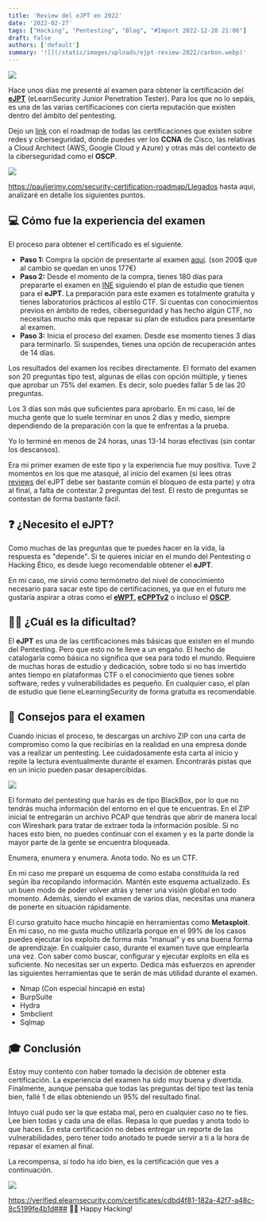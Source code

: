 ```yaml
---
title: 'Review del eJPT en 2022'
date: '2022-02-27'
tags: ["Hacking", "Pentesting", "Blog", "#Import 2022-12-20 21:06"]
draft: false
authors: ['default']
summary: '![](/static/images/uploads/ejpt-review-2022/carbon.webp)'
---
```


![](/static/images/uploads/ejpt-review-2022/carbon.webp)

Hace unos días me presenté al examen para obtener la certificación del [**eJPT**](https://elearnsecurity.com/product/ejpt-certification/) (eLearnSecurity Junior Penetration Tester). Para los que no lo sepáis, es una de las varias certificaciones con cierta reputación que existen dentro del ámbito del pentesting.

Dejo un [link](https://pauljerimy.com/security-certification-roadmap/) con el roadmap de todas las certificaciones que existen sobre redes y ciberseguridad, donde puedes ver los **CCNA** de Cisco, las relativas a Cloud Architect (AWS, Google Cloud y Azure) y otras más del contexto de la ciberseguridad como el **OSCP**.

![](/static/images/uploads/ejpt-review-2022/image-27.webp)

https://pauljerimy.com/security-certification-roadmap/Llegados hasta aquí, analizaré en detalle los siguientes puntos.

💻 Cómo fue la experiencia del examen
------------------------------------

El proceso para obtener el certificado es el siguiente.

* **Paso 1:** Compra la opción de presentarte al examen [aquí](https://elearnsecurity.com/?post_type=product&p=10890). (son 200$ que al cambio se quedan en unos 177€)
* **Paso 2:** Desde el momento de la compra, tienes 180 días para prepararte el examen en [INE](https://my.ine.com/path/a223968e-3a74-45ed-884d-2d16760b8bbd) siguiendo el plan de estudio que tienen para el **eJPT**. La preparación para este examen es totalmente gratuita y tienes laboratorios prácticos al estilo CTF. Si cuentas con conocimientos previos en ámbito de redes, ciberseguridad y has hecho algún CTF, no necesitas mucho más que repasar su plan de estudios para presentarte al examen.
* **Paso 3:** Inicia el proceso del examen. Desde ese momento tienes 3 días para terminarlo. Si suspendes, tienes una opción de recuperación antes de 14 días.

Los resultados del examen los recibes directamente. El formato del examen son 20 preguntas tipo test, algunas de ellas con opción múltiple, y tienes que aprobar un 75% del examen. Es decir, solo puedes fallar 5 de las 20 preguntas.

 Los 3 días son más que suficientes para aprobarlo. En mi caso, leí de mucha gente que lo suele terminar en unos 2 días y medio, siempre dependiendo de la preparación con la que te enfrentas a la prueba.

Yo lo terminé en menos de 24 horas, unas 13-14 horas efectivas (sin contar los descansos).

Era mi primer examen de este tipo y la experiencia fue muy positiva. Tuve 2 momentos en los que me atasqué, al inicio del examen (si lees otras [reviews](https://www.reddit.com/r/eLearnSecurity/comments/jhbx2d/ejpt_routing_advice/) del eJPT debe ser bastante común el bloqueo de esta parte) y otra al final, a falta de contestar 2 preguntas del test. El resto de preguntas se contestan de forma bastante fácil.

❓ ¿Necesito el eJPT?
--------------------

Como muchas de las preguntas que te puedes hacer en la vida, la respuesta es "depende". Si te quieres iniciar en el mundo del Pentesting o Hacking Ético, es desde luego recomendable obtener el **eJPT**.

En mi caso, me sirvió como termómetro del nivel de conocimiento necesario para sacar este tipo de certificaciones, ya que en el futuro me gustaría aspirar a otras como el [**eWPT**](https://elearnsecurity.com/product/ewpt-certification/)**, [eCPPTv2](https://elearnsecurity.com/product/ecpptv2-certification/)** o incluso el [**OSCP**](https://www.offensive-security.com/pwk-oscp/).

🏋️‍♂️ ¿Cuál es la dificultad?
-----------------------------

El **eJPT** es una de las certificaciones más básicas que existen en el mundo del Pentesting. Pero que esto no te lleve a un engaño. El hecho de catalogarla como básica no significa que sea para todo el mundo. Requiere de muchas horas de estudio y dedicación, sobre todo si no has invertido antes tiempo en plataformas CTF o el conocimiento que tienes sobre software, redes y vulnerabilidades es pequeño. En cualquier caso, el plan de estudio que tiene eLearningSecurity de forma gratuita es recomendable.

🔑 Consejos para el examen
-------------------------

Cuando inicias el proceso, te descargas un archivo ZIP con una carta de compromiso como la que recibirías en la realidad en una empresa donde vas a realizar un pentesting. Lee cuidadosamente esta carta al inicio y repite la lectura eventualmente durante el examen. Encontrarás pistas que en un inicio pueden pasar desapercibidas.

![](/static/images/uploads/ejpt-review-2022/image-28.webp)

El formato del pentesting que harás es de tipo BlackBox, por lo que no tendrás mucha información del entorno en el que te encuentras. En el ZIP inicial te entregarán un archivo PCAP que tendrás que abrir de manera local con Wireshark para tratar de extraer toda la información posible. Si no haces esto bien, no puedes continuar con el examen y es la parte donde la mayor parte de la gente se encuentra bloqueada.


 Enumera, enumera y enumera. Anota todo. No es un CTF.

En mi caso me preparé un esquema de como estaba constituida la red según iba recopilando información. Mantén este esquema actualizado. Es un buen modo de poder volver atrás y tener una visión global en todo momento. Además, siendo el examen de varios días, necesitas una manera de ponerte en situación rápidamente.

El curso gratuito hace mucho hincapié en herramientas como **Metasploit**. En mi caso, no me gusta mucho utilizarla porque en el 99% de los casos puedes ejecutar los exploits de forma más "manual" y es una buena forma de aprendizaje. En cualquier caso, durante el examen tuve que emplearla una vez. Con saber como buscar, configurar y ejecutar exploits en ella es suficiente. No necesitas ser un experto. Dedica más esfuerzos en aprender las siguientes herramientas que te serán de más utilidad durante el examen.

* Nmap (Con especial hincapié en esta)
* BurpSuite
* Hydra
* Smbclient
* Sqlmap

🎓 Conclusión
------------

Estoy muy contento con haber tomado la decisión de obtener esta certificación. La experiencia del examen ha sido muy buena y divertida. Finalmente, aunque pensaba que todas las preguntas del tipo test las tenía bien, fallé 1 de ellas obteniendo un 95% del resultado final.

Intuyo cuál pudo ser la que estaba mal, pero en cualquier caso no te fíes. Lee bien todas y cada una de ellas. Repasa lo que puedas y anota todo lo que haces. En esta certificación no debes entregar un reporte de las vulnerabilidades, pero tener todo anotado te puede servir a ti a la hora de repasar el examen al final.

La recompensa, si todo ha ido bien, es la certificación que ves a continuación.

![](/static/images/uploads/ejpt-review-2022/image-30.webp)

https://verified.elearnsecurity.com/certificates/cdbd4f81-182a-42f7-a48c-8c5199fe4b1d### 👨‍💻 Happy Hacking!

